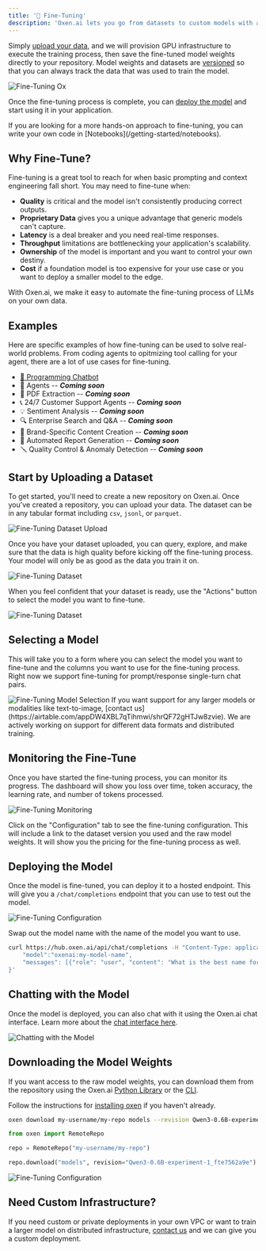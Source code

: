 ```yaml
---
title: '🦾 Fine-Tuning'
description: 'Oxen.ai lets you go from datasets to custom models with a few clicks.'
---
```


Simply [upload your data](/getting-started/datasets), and we will provision GPU infrastructure to execute the training process, then save the fine-tuned model weights directly to your repository. Model weights and datasets are [versioned](/getting-started/versioning) so that you can always track the data that was used to train the model.

<img alt="Fine-Tuning Ox" className="rounded-xl" src="/images/fine_tuning/fine-tune-ox.jpg" />

Once the fine-tuning process is complete, you can [deploy the model](/getting-started/inference) and start using it in your application.

<Info>
If you are looking for a more hands-on approach to fine-tuning, you can write your own code in [Notebooks](/getting-started/notebooks).
</Info>

## Why Fine-Tune?

Fine-tuning is a great tool to reach for when basic prompting and context engineering fall short. You may need to fine-tune when:

* **Quality** is critical and the model isn't consistently producing correct outputs.
* **Proprietary Data** gives you a unique advantage that generic models can't capture.
* **Latency**  is a deal breaker and you need real-time responses.
* **Throughput** limitations are bottlenecking your application's scalability.
* **Ownership** of the model is important and you want to control your own destiny.
* **Cost** if a foundation model is too expensive for your use case or you want to deploy a smaller model to the edge.

With Oxen.ai, we make it easy to automate the fine-tuning process of LLMs on your own data.

## Examples
Here are specific examples of how fine-tuning can be used to solve real-world problems. From coding agents to opitmizing tool calling for your agent, there are a lot of use cases for fine-tuning.
- [💬 Programming Chatbot](/examples/fine-tuning/chatbots)
- 🤖 Agents -- <em>**Coming soon**</em>
- 📄 PDF Extraction -- <em>**Coming soon**</em>
- 📞 24/7 Customer Support Agents -- <em>**Coming soon**</em>
- 💡 Sentiment Analysis -- <em>**Coming soon**</em>
- 🔍 Enterprise Search and Q&A -- <em>**Coming soon**</em>
- 🎨 Brand-Specific Content Creation -- <em>**Coming soon**</em>
- 📝 Automated Report Generation -- <em>**Coming soon**</em>
- 🪛 Quality Control & Anomaly Detection -- <em>**Coming soon**</em>

## Start by Uploading a Dataset

To get started, you'll need to create a new repository on Oxen.ai. Once you've created a repository, you can upload your data. The dataset can be in any tabular format including `csv`, `jsonl`, or `parquet`.

<img alt="Fine-Tuning Dataset Upload" className="rounded-xl" src="/images/fine_tuning/fine-tune-upload-file.png" />

Once you have your dataset uploaded, you can query, explore, and make sure that the data is high quality before kicking off the fine-tuning process. Your model will only be as good as the data you train it on.

![Fine-Tuning Dataset](/images/fine_tuning/fine-tune-dataset.png)

When you feel confident that your dataset is ready, use the "Actions" button to select the model you want to fine-tune.

<img alt="Fine-Tuning Dataset" className="rounded-xl" src="/images/fine_tuning/fine-tune-actions.png" />

## Selecting a Model

This will take you to a form where you can select the model you want to fine-tune and the columns you want to use for the fine-tuning process. Right now we support fine-tuning for prompt/response single-turn chat pairs.

<img alt="Fine-Tuning Model Selection" className="rounded-xl" src="/images/fine_tuning/fine-tune-model-selection.png" />

<Info>
If you want support for any larger models or modalities like text-to-image, [contact us](https://airtable.com/appDW4XBL7qTihmwi/shrQF72gHTJw8zvie). We are actively working on support for different data formats and distributed training.
</Info>


## Monitoring the Fine-Tune

Once you have started the fine-tuning process, you can monitor its progress. The dashboard will show you loss over time, token accuracy, the learning rate, and number of tokens processed.

<img alt="Fine-Tuning Monitoring" className="rounded-xl" src="/images/fine_tuning/fine-tune-monitoring.png" />

Click on the "Configuration" tab to see the fine-tuning configuration. This will include a link to the dataset version you used and the raw model weights. It will show you the pricing for the fine-tuning process as well.

## Deploying the Model

Once the model is fine-tuned, you can deploy it to a hosted endpoint. This will give you a `/chat/completions` endpoint that you can use to test out the model.

<img alt="Fine-Tuning Configuration" className="rounded-xl" src="/images/fine_tuning/fine-tune-deploy-model.png" />

Swap out the model name with the name of the model you want to use.

```bash
curl https://hub.oxen.ai/api/chat/completions -H "Content-Type: application/json" -d '{
    "model":"oxenai:my-model-name",
    "messages": [{"role": "user", "content": "What is the best name for a friendly ox?"}],
}'
```

## Chatting with the Model

Once the model is deployed, you can also chat with it using the Oxen.ai chat interface. Learn more about the [chat interface here](/getting-started/inference).

<img alt="Chatting with the Model" className="rounded-xl" src="/images/chat/chat_window_powerful_coffee_chimpanzee.png" />


## Downloading the Model Weights

If you want access to the raw model weights, you can download them from the repository using the Oxen.ai [Python Library](/getting-started/python) or the [CLI](/getting-started/cli).

Follow the instructions for [installing oxen](/getting-started/install) if you haven't already.

<CodeGroup>

```bash CLI
oxen download my-username/my-repo models --revision Qwen3-0.6B-experiment-1_fte7562a9e
```

```python Python
from oxen import RemoteRepo

repo = RemoteRepo("my-username/my-repo")

repo.download("models", revision="Qwen3-0.6B-experiment-1_fte7562a9e")
```

</CodeGroup>

<img alt="Fine-Tuning Configuration" className="rounded-xl" src="/images/fine_tuning/fine-tune-model-weights.png" />

## Need Custom Infrastructure?

If you need custom or private deployments in your own VPC or want to train a larger model on distributed infrastructure, [contact us](https://airtable.com/appDW4XBL7qTihmwi/shrQF72gHTJw8zvie) and we can give you a custom deployment.